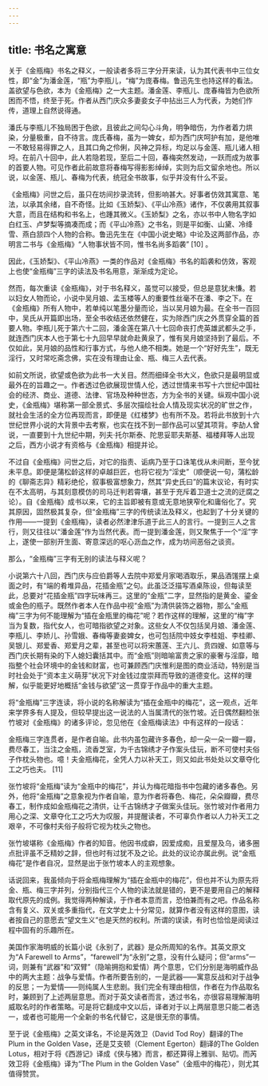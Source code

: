 ```yaml
---
---
---
```

title: 书名之寓意
---




关于《金瓶梅》书名之释义，一般读者多将三字分开来读，认为其代表书中三位女性，即“金”为潘金莲，“瓶”为李瓶儿，“梅”为庞春梅。鲁迅先生也持这样的看法。盖欲望与色欲，本为《金瓶梅》之一大主题。潘金莲、李瓶儿、庞春梅皆为色欲所困而不悟，终至于死。作者从西门庆众多妻妾女子中拈出三人为代表，为她们作传，道理上自然说得通。

潘氏与李瓶儿不独局困于色欲，且彼此之间勾心斗角，明争暗伤，为作者着力烘染，分量极重，自不待言。庞氏春梅，虽为一婢女，却为西门庆呵护有加，是他唯一不敢轻易得罪之人，且其口角之伶俐，风神之异标，均足以与金莲、瓶儿诸人相埒。在前八十回中，此人若隐若现，至后二十回，春梅突然发动，一跃而成为故事的首要人物。可见作者此前故意将春梅写得影影绰绰，实则为后文留余地也。所以说，以金莲、瓶儿、春梅为代表，统冠全书故事，似乎并没有什么不妥。

《金瓶梅》问世之后，虽只在坊间抄录流转，但影响甚大。好事者仿效其寓意、笔法，以承其余绪，自不奇怪。比如《玉娇梨》、《平山冷燕》诸作，不仅袭用其叙事大意，而且在结构和书名上，也踵其微义。《玉娇梨》之名，亦以书中人物名字如白红玉、卢梦梨等摘凑而成；而《平山冷燕》之书名，则是平如衡、山黛、冷绛雪、燕白颔四个人物的合称。鲁迅先生在《中国小说史略》中论及这两部作品，亦明言二书与《金瓶梅》“人物事状皆不同，惟书名尚多蹈袭” [10] 。

因此，《玉娇梨》、《平山冷燕》一类的作品对《金瓶梅》书名的蹈袭和仿效，客观上也使“金瓶梅”三字的读法及书名用意，渐渐成为定论。

然而，每次重读《金瓶梅》，对于书名释义，虽觉可以接受，但总是意犹未慊。若以妇女人物而论，小说中吴月娘、孟玉楼等人的重要性丝毫不在潘、李之下。在《金瓶梅》所有人物中，若单纯以笔墨分量而论，当以吴月娘为最。在全书一百回中，吴氏从开篇即出场，至全书收结还依然健在，实为除西门庆之外贯穿全篇的首要人物。李瓶儿死于第六十二回，潘金莲在第八十七回命丧打虎英雄武都头之手，就连西门庆本人也于第七十九回早早就命赴黄泉了，惟有吴月娘坚持到了最后。不仅如此，吴月娘的品性和行事方式，与他人绝不相类。她是一个“好好先生”，既无淫行，又时常吃斋念佛，实在没有理由让金、瓶、梅三人去代表。

如前文所说，欲望或色欲为此书一大关目。然而细绎全书大义，色欲只是最明显或最外在的旨趣之一。作者透过色欲展现世情人伦，透过世情来书写十六世纪中国社会的经济、商业、道德、法律、官场及种种世态，方为全书的关键。纵观中国小说史，《金瓶梅》堪称第一部全景式、多层次描绘社会人情及现实状况的旷世之作，就社会生活的全方位再现而言，即便是《红楼梦》也有所不及。若将此书放到十六世纪世界小说的大背景中去考察，也实在找不到一部作品可以望其项背。李劼人曾说，一直要到十九世纪中期，列夫·托尔斯泰、陀思妥耶夫斯基、福楼拜等人出现之后，西方小说才有资格与《金瓶梅》相提并论。

不过自《金瓶梅》问世之后，对它的指责、诟病乃至于口诛笔伐从未间断，至今犹未平息。即便是蒲松龄这样的卓越巨匠，也将它视为“淫史”（顺便说一句，蒲松龄的《聊斋志异》精彩绝伦，叙事极富想象力，然其“异史氏曰”的篇末议论，有时实在不太高明，与其刻意模仿的司马迁判若霄壤，甚至于充斥着卫道士之流的迂腐之论）。自《金瓶梅》成书以来，它的主旨即被有意或无意地狭窄化和庸俗化了。究其原因，固然极其复杂，但“金瓶梅”三字的传统读法及释义，也起到了十分关键的作用——一提到《金瓶梅》，读者必然津津乐道于此三人的言行。一提到三人之言行，则又往往以“潘金莲”作为当然代表。而一提到潘金莲，则又聚焦于一个“淫”字上，遂使一部别开生面、寄意深远的呕心沥血之作，成为坊间恶俗之谈资。

那么，“金瓶梅”三字有无别的读法与释义呢？

小说第六十八回，西门庆与应伯爵等人去院中郑爱月家喝酒取乐，果品酒馐摆上桌面之时，有“端的肴堆异品，花插金瓶”之句。此虽泛泛描写酒桌陈设，但每读至此，总要对“花插金瓶”四字玩味再三。这里的“金瓶”二字，显然指的是黄金、鎏金或金色的瓶子。既然作者本人在作品中视“金瓶”为清供装饰之器物，那么“金瓶梅”三字为何不能理解为“插在金瓶里的梅花”呢？若作这样的理解，这里的“梅”字当为复数，指代女人，也可暗指欲望之对象。这些女人不仅包括吴月娘、潘金莲、李瓶儿、李娇儿、孙雪娥、春梅等妻妾婢女，也可包括院中妓女李桂姐、李桂卿、吴银儿、郑爱香、郑爱月之辈，甚至也可以将宋蕙莲、王六儿、贲四嫂、如意等与西门庆长期有染的下人媳妇囊括其中。而“金瓶”则暗喻富贵之家的豪奢与淫靡，暗指整个社会环境中的金钱和财富，也可兼顾西门庆惟利是图的商业活动，特别是当时社会处于“资本主义萌芽”状况下对金钱过度崇拜而导致的道德变化。这样的理解，似乎能更好地概括“金钱与欲望”这一贯穿于作品中的重大主题。

将“金瓶梅”三字连读，将小说的名称解读为“插在金瓶中的梅花”，这一观点，近年来学界多有人提及，但较早提出这一说法的人当属清代的张竹坡。近日偶然翻检张竹坡对《金瓶梅》的诸多评论，忽见他在《金瓶梅读法》中有这样的一段话：

金瓶梅三字连贯者，是作者自喻。此书内虽包藏许多春色，却一朵一朵一瓣一瓣，费尽春工，当注之金瓶，流香芝室，为千古锦绣才子作案头佳玩，断不可使村夫俗子作枕头物也。噫！夫金瓶梅花，全凭人力以补天工，则又如此书处处以文章夺化工之巧也夫。 [11]

张竹坡将“金瓶梅”读为“金瓶中的梅花”，并认为梅花暗指书中包藏的诸多春色。另外，他将“金瓶梅”之意象视为作者自喻，意为作者将春色、梅花，朵朵瓣瓣，费尽春工，制作成如金瓶梅花之清供，让千古锦绣才子做案头佳玩。张竹坡对作者用力用心之深、文章夺化工之巧大为叹服，并提醒读者，不可辜负作者以人力补天工之艰辛，不可像村夫俗子般将它视为枕头之物也。

张竹坡堪称《金瓶梅》作者的知音。他因书成癖，因爱成痴，且爱屋及乌，诸多圈点批评虽不乏精妙之辞，但也时有过犹不及之论。此处的议论亦属此例。说“金瓶梅花”是作者自况，显然是出于张竹坡本人的主观想象。

话说回来，我虽倾向于将金瓶梅理解为“插在金瓶中的梅花”，但也并不认为原先将金、瓶、梅三字并列，分别指代三个人物的读法就是错的，更不是要用自己的解释取代原先的成例。我觉得两种解读，于作者本意而言，恐怕兼而有之吧。作品名称含有复义、双关或多重指代，在文学史上十分常见，就算作者没有这样的意图，读者按自己的意愿去“望文生义”也是天然的权利。所谓的误读，有时也恰恰是阅读过程中固有的乐趣所在。

美国作家海明威的长篇小说《永别了，武器》是众所周知的名作。其英文原文为“A Farewell to Arms”，“farewell”为“永别”之意，没有什么疑问；但“arms”一词，则兼有“武器”和“双臂”（隐喻拥抱和爱情）两个意思，它们分别是海明威作品中的两大主题：战争与爱情。作者所要告别的，一是武器——寓意反战和对于战争的反思；一为爱情——则纯属人生悲剧。我们完全有理由相信，作者在为作品取名时，兼顾到了上述两层意思。而对于英文读者而言，透过书名，亦很容易理解海明威取名时的作者策略。可是将它翻成中文以后，译者对于以上两层意思只能二者选一，或者也可能用一个全新的书名代替它，这是很无奈的事情。

至于说《金瓶梅》之英文译名，不论是芮效卫（David Tod Roy）翻译的The Plum in the Golden Vase，还是艾支顿（Clement Egerton）翻译的The Golden Lotus，相对于将《西游记》译成《侠与猪》而言，都还算得上雅驯、贴切。而芮效卫将《金瓶梅》译为“The Plum in the Golden Vase”（金瓶中的梅花），则尤其值得赞赏。